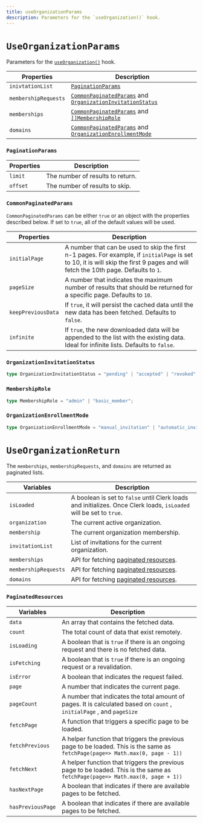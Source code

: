 ```yaml
---
title: useOrganizationParams
description: Parameters for the `useOrganization()` hook.
---
```


# `UseOrganizationParams`

Parameters for the [`useOrganization()`](/docs/references/react/use-organization) hook.

| Properties | Description |
| --- | --- |
| `inivtationList` | [`PaginationParams`](#paginationparams) |
| `membershipRequests` | [`CommonPaginatedParams`](#commonpaginatedparams) and [`OrganizationInvitationStatus`](#organizationinvitationstatus) |
| `memberships` | [`CommonPaginatedParams`](#commonpaginatedparams) and [`[]MembershipRole`](#membershiprole) |
| `domains` | [`CommonPaginatedParams`](#commonpaginatedparams) and [`OrganizationEnrollmentMode`](#organizationenrollmentmode) |

### `PaginationParams`

| Properties | Description |
| --- | --- |
| `limit` | The number of results to return. |
| `offset` | The number of results to skip. |

### `CommonPaginatedParams`

`CommonPaginatedParams` can be either `true` or an object with the properties described below. If set to `true`, all of the default values will be used.

| Properties | Description |
| --- | --- |
| `initialPage` | A number that can be used to skip the first n-1 pages. For example, if `initialPage` is set to 10, it is will skip the first 9 pages and will fetch the 10th page. Defaults to `1`. |
| `pageSize` | A number that indicates the maximum number of results that should be returned for a specific page. Defaults to `10`. |
| `keepPreviousData` | If `true`, it will persist the cached data until the new data has been fetched. Defaults to `false`. |
| `infinite` | If `true`, the new downloaded data will be appended to the list with the existing data. Ideal for infinite lists. Defaults to `false`.

### `OrganizationInvitationStatus`

```typescript
type OrganizationInvitationStatus = "pending" | "accepted" | "revoked";
```

### `MembershipRole`

```typescript
type MembershipRole = "admin" | "basic_member";
```

### `OrganizationEnrollmentMode`

```typescript
type OrganizationEnrollmentMode = "manual_invitation" | "automatic_invitation" | "automatic_suggestion";
```

# `UseOrganizationReturn`

The `memberships`, `membershipRequests`, and `domains` are returned as paginated lists.

| Variables | Description |
| --- | --- |
| `isLoaded` | A boolean is set to `false` until Clerk loads and initializes. Once Clerk loads, `isLoaded` will be set to `true`. |
| `organization` | The current active organization. |
| `membership` | The current organization membership. |
| `invitationList` | List of invitations for the current organization. |
| `memberships` | API for fetching [paginated resources](#paginatedresources). |
| `membershipRequests` | API for fetching [paginated resources](#paginatedresources). |
| `domains` | API for fetching [paginated resources](#paginatedresources). |

### `PaginatedResources`

| Variables | Description |
| --- | --- |
| `data` | An array that contains the fetched data. |
| `count` | The total count of data that exist remotely. |
| `isLoading` | A boolean that is `true` if there is an ongoing request and there is no fetched data. |
| `isFetching` | A boolean that is `true` if there is an ongoing request or a revalidation. |
| `isError` | A boolean that indicates the request failed. |
| `page` | A number that indicates the current page. |
| `pageCount` | A number that indicates the total amount of pages. It is calculated based on `count` , `initialPage` , and `pageSize` |
| `fetchPage` | A function that triggers a specific page to be loaded. |
| `fetchPrevious` | A helper function that triggers the previous page to be loaded. This is the same as `fetchPage(page=> Math.max(0, page - 1))` |
| `fetchNext` | A helper function that triggers the previous page to be loaded. This is the same as `fetchPage(page=> Math.max(0, page + 1))` |
| `hasNextPage` | A boolean that indicates if there are available pages to be fetched. |
| `hasPreviousPage` | A boolean that indicates if there are available pages to be fetched. |
